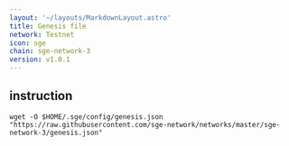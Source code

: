 ```yaml
---
layout: '~/layouts/MarkdownLayout.astro'
title: Genesis file
network: Testnet
icon: sge
chain: sge-network-3
version: v1.0.1 
---
```

## instruction

```
wget -O $HOME/.sge/config/genesis.json "https://raw.githubusercontent.com/sge-network/networks/master/sge-network-3/genesis.json"
```
